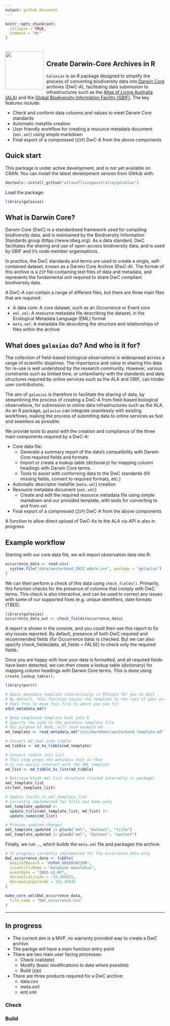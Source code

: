 ```yaml
---
output: github_document
---
```


<!-- README.md is generated from README.Rmd. Please edit that file -->

```r
knitr::opts_chunk$set(
  collapse = TRUE,
  comment = "#>"
)
```

<img src="man/figures/logo.png" align="left" style="margin: 20px 10px 0px 0px;" alt="" width="120"/><br>
<h2>Create Darwin-Core Archives in R</h2>

`Galaxias` is an R package designed to simplify the process of converting
biodiversity data into [Darwin Core](https://dwc.tdwg.org) archives (DwC-A),
facilitating data submission to infrastructures such as the [Atlas of Living
Australia (ALA)](https://www.ala.org.au) and the [Global Biodiversity
Information Facility (GBIF)](https://gbif.org). The key features include:

- Check and conform data columns and values to meet Darwin Core standards
- Automatic metafile creation
- User friendly workflow for creating a resource metadata document (`eml.xml`)
using simple markdown
- Final export of a compressed (`ZIP`) DwC-A from the above components

## Quick start

This package is under active development, and is not yet available on CRAN. You
can install the latest development version from GitHub with:

```r
devtools::install_github("atlasoflivingaustralia/galaxias")
```

Load the package:

```r
library(galaxias)
```

## What is Darwin Core?

Darwin Core (DwC) is a standardised framework used for compiling biodiversity
data, and is maintained by the Biodiversity Information Standards group
(https://www.tdwg.org). As a data standard, DwC facilitates the sharing and use
of open-access biodiversity data, and is used by GBIF and it's node member
organisations. 

In practice, the DwC standards and terms are used to create a single,
self-contained dataset, known as a Darwin Core Archive (DwC-A). The format of
this archive is a `ZIP` file containing text files of data and metadata, and
represents the fundamental unit required to share DwC compliant biodiversity
data.

A DwC-A can contain a range of different files, but there are three main files that are required:

- A data core: A core dataset, such as an Occurrence or Event core
- `eml.xml`: A resource metadata file describing the dataset, in the Ecological
  Metadata Language (EML) format
- `meta.xml`: A metadata file describing the structure and relationships of
files within the archive
  
## What does `galaxias` do? And who is it for?

The collection of field-based biological observations is widespread across a
range of scientific disiplines. The importance and value in sharing this data
for re-use is well understood by the research community. However, various
constraints such as limited time, or unfamiliarity with the standards and data
structures required by online services such as the ALA and GBIF, can hinder user
contributions. 

The aim of `galaxias` is therefore to facilitate the sharing of data, by
streamlining the process of creating a DwC-A from field-based biological
observations, for submission to online data infrastructures such as the ALA. As
an R package, `galaxias` can integrate seamlessly with existing workflows,
making the process of submitting data to online services as fast and seamless as
possible. 

We provide tools to assist with the creation and compliance of the three main
components required by a DwC-A:

- Core data file: 
  - Generate a summary report of the data's compatibility with Darwin Core
  required fields and formats
  - Import or create a lookup table (dictionary) for mapping column headings
  with Darwin Core terms. 
  - Tools to assist with conforming data to the DwC standards (fill missing
  fields, convert to required formats, etc.)
- Automatic descriptor metafile (`meta.xml`) creation
- Resource metadata document (`eml.xml`):
  - Create and edit the required resource metadata file using simple markdown
  and our provided template, with tools for converting to and from `xml`
- Final export of a compressed (`ZIP`) DwC-A from the above components

A function to allow direct upload of DwC-As to the ALA via API is also in
progress.

## Example workflow

Starting with our core data file, we will import observation data into R:

```r
occurrence_data <- read.csv(
  system.file("data/westerband_2022_wdate.csv", package = "galaxias")
)
```

We can then perform a check of this data using `check_fields()`. Primarily, this
function checks for the presence of columns that comply with DwC terms. This
check is also interactive, and can be used to correct any issues with some of
our supported fixes (e.g. unique identifiers, date formats (TBD)).

```r
library(galaxias)
occurrence_data_out <- check_fields(occurrence_data)
```

A report is shown in the console, and you could then use this report to fix any
issues reported. By default, presence of both DwC required and recommended
fields (for Occurrence data) is checked. But we can also specify
check_fields(data, all_fields = FALSE) to check only the required fields.  

Once you are happy with how your data is formatted, and all required fields have
been detected, we can then create a lookup table (dictionary) for mapping column
headings with Darwin Core terms. This is done using `create_lookup_table()`. 

```r
library(purrr)

# Opens metadata template interactively in RStudio for you to edit
# By default, this function copies the template to the root of your project directory
# Feel free to move this file to where you see fit
edit_metadata_md()

# Read completed template back into R
# Specify the path to the metadata template file
# For purpose of demo, will read example md
md_template <- read_metadata_md("inst/markdown/westerband_template.md")

# Convert md_text into tibble
md_tibble <- md_to_tibble(md_template)

# Convert tibble into list
# This step preps the metadata text so that
# it can easily interact with the XML template
md_list <- md_tibble_to_list(md_tibble)

# Retrieve blank eml list structure (stored internally in package)
eml_template_list
str(eml_template_list)

# Update fields in eml_template_list
# Currently implemented for Title and Name only
eml_template_updated <-
  update_title(eml_template_list, md_list) |>
  update_names(md_list)

# Preview updated changes
eml_template_updated |> pluck("eml", "dataset", "title")
eml_template_updated |> pluck("eml", "dataset", "contact")
```

Finally, we run ..., which builds the `meta.xml` file and packages the archive:
```r
# In progress currently implemented for the occurrence data only
DwC_occurrence_data <- tibble(
  basisOfRecord = "HUMAN_OBSERVATION",
  scientificName = "Galaxias maculatus",
  eventDate = "2002-12-07",
  decimalLatitude = -33.366551,
  decimalLongtitude = 151.47635
)

make_core_xml(DwC_occurrence_data,
  file_name = "DwC_occurrence.csv"
)
```

---

## In progress

- The current aim is a MVP, no warranty provided way to create a DwC archive
- The packge will have a main function entry point
- There are two main user facing processes:
  - Check (validate)
  - Modify (basic modifications to data where possible)
  - Build (zip)
- There are three products required for a DwC archive:
  - data.csv
  - meta.xml
  - eml.xml

### Check

### Build